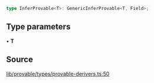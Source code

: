 ```ts
type InferProvable<T>: GenericInferProvable<T, Field>;
```

## Type parameters

• **T**

## Source

[lib/provable/types/provable-derivers.ts:50](https://github.com/o1-labs/o1js/blob/081e48fe103a96db7083cdaea72a409cca3182c3/src/lib/provable/types/provable-derivers.ts#L50)
